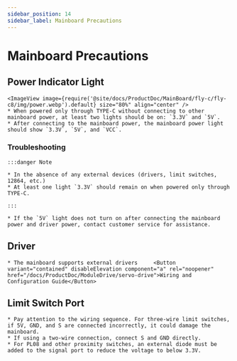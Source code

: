 ```yaml
---
sidebar_position: 14
sidebar_label: Mainboard Precautions
---
```


# Mainboard Precautions

## Power Indicator Light
    <ImageView image={require('@site/docs/ProductDoc/MainBoard/fly-c/fly-c8/img/power.webp').default} size="80%" align="center" />
    * When powered only through TYPE-C without connecting to other mainboard power, at least two lights should be on: `3.3V` and `5V`.
    * After connecting to the mainboard power, the mainboard power light should show `3.3V`, `5V`, and `VCC`.

### Troubleshooting

    :::danger Note

    * In the absence of any external devices (drivers, limit switches, 12864, etc.)
    * At least one light `3.3V` should remain on when powered only through TYPE-C.

    :::

    * If the `5V` light does not turn on after connecting the mainboard power and driver power, contact customer service for assistance.

## Driver

    * The mainboard supports external drivers     <Button variant="contained" disableElevation component="a" rel="noopener" href="/docs/ProductDoc/ModuleDrive/servo-drive">Wiring and Configuration Guide</Button>

## Limit Switch Port

    * Pay attention to the wiring sequence. For three-wire limit switches, if 5V, GND, and S are connected incorrectly, it could damage the mainboard.
    * If using a two-wire connection, connect S and GND directly.
    * For PL08 and other proximity switches, an external diode must be added to the signal port to reduce the voltage to below 3.3V.
